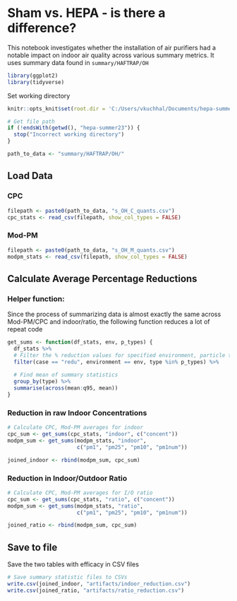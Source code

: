 # Sham vs. HEPA - is there a difference?
This notebook investigates whether the installation of air purifiers had a notable impact on indoor air quality across various summary metrics. It uses summary data found in `summary/HAFTRAP/OH`

```r
library(ggplot2)
library(tidyverse)
```

Set working directory
```r
knitr::opts_knit$set(root.dir = 'C:/Users/vkuchhal/Documents/hepa-summer23')
```

```r
# Get file path
if (!endsWith(getwd(), "hepa-summer23")) {
  stop("Incorrect working directory")
}
```

```r
path_to_data <- "summary/HAFTRAP/OH/"
```

## Load Data
### CPC
```r
filepath <- paste0(path_to_data, "s_OH_C_quants.csv")
cpc_stats <- read_csv(filepath, show_col_types = FALSE)
```

### Mod-PM
```r
filepath <- paste0(path_to_data, "s_OH_M_quants.csv")
modpm_stats <- read_csv(filepath, show_col_types = FALSE)
```

## Calculate Average Percentage Reductions
### Helper function:
Since the process of summarizing data is almost exactly the same across Mod-PM/CPC and indoor/ratio, the following function reduces a lot of repeat code
```r
get_sums <- function(df_stats, env, p_types) {
  df_stats %>%
  # Filter the % reduction values for specified environment, particle types
  filter(case == "redu", environment == env, type %in% p_types) %>%
  
  # Find mean of summary statistics
  group_by(type) %>%
  summarise(across(mean:q95, mean))
}

```

### Reduction in raw Indoor Concentrations
```r
# Calculate CPC, Mod-PM averages for indoor
cpc_sum <- get_sums(cpc_stats, "indoor", c("concent"))
modpm_sum <- get_sums(modpm_stats, "indoor", 
                      c("pm1", "pm25", "pm10", "pm1num"))

joined_indoor <- rbind(modpm_sum, cpc_sum)
```

### Reduction in Indoor/Outdoor Ratio
```r
# Calculate CPC, Mod-PM averages for I/O ratio
cpc_sum <- get_sums(cpc_stats, "ratio", c("concent"))
modpm_sum <- get_sums(modpm_stats, "ratio", 
                      c("pm1", "pm25", "pm10", "pm1num"))

joined_ratio <- rbind(modpm_sum, cpc_sum)
```

## Save to file
Save the two tables with efficacy in CSV files
```r
# Save summary statistic files to CSVs
write.csv(joined_indoor, "artifacts/indoor_reduction.csv")
write.csv(joined_ratio, "artifacts/ratio_reduction.csv")
```